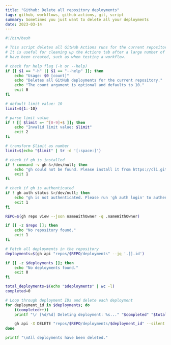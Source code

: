 ```yaml
---
title: "Github: Delete all repository deployments"
tags: github, workflows, github-actions, git, script
summary: Sometimes you just want to delete all your deployments
date: 2023-03-14
---
```



```sh
#!/bin/bash

# This script deletes all GitHub Actions runs for the current repository.
# It is useful for cleaning up the Actions tab after a large number of runs
# have been created, such as when testing a workflow.

# check for help flag (-h or --help)
if [[ $1 == "-h" || $1 == "--help" ]]; then
	echo "Usage: $0 [count]"
	echo "Deletes all GitHub deployments for the current repository."
	echo "The count argument is optional and defaults to 10."
	exit 0
fi

# default limit value: 10
limit=${1:-10}

# parse limit value
if ! [[ $limit =~ ^[0-9]+$ ]]; then
	echo "Invalid limit value: $limit"
	exit 2
fi

# transform $limit as number
limit=$(echo "$limit" | tr -d '[:space:]')

# check if gh is installed
if ! command -v gh &>/dev/null; then
	echo "gh could not be found. Please install it from https://cli.github.com/"
	exit 1
fi

# check if gh is authenticated
if ! gh auth status &>/dev/null; then
	echo "gh is not authenticated. Please run 'gh auth login' to authenticate."
	exit 1
fi

REPO=$(gh repo view --json nameWithOwner -q .nameWithOwner)

if [[ -z $repo ]]; then
	echo "No repository found."
	exit 1
fi

# Fetch all deployments in the repository
deployments=$(gh api "repos/$REPO/deployments" --jq '.[].id')

if [[ -z $deployments ]]; then
	echo "No deployments found."
	exit 0
fi

total_deployments=$(echo "$deployments" | wc -l)
completed=0

# Loop through deployment IDs and delete each deployment
for deployment_id in $deployments; do
	((completed++))
	printf "\r [%d/%d] Deleting deployment: %s..." "$completed" "$total_deployments" "$deployment_id"

	gh api -X DELETE "repos/$REPO/deployments/$deployment_id" --silent
done

printf "\nAll deployments have been deleted."
````
